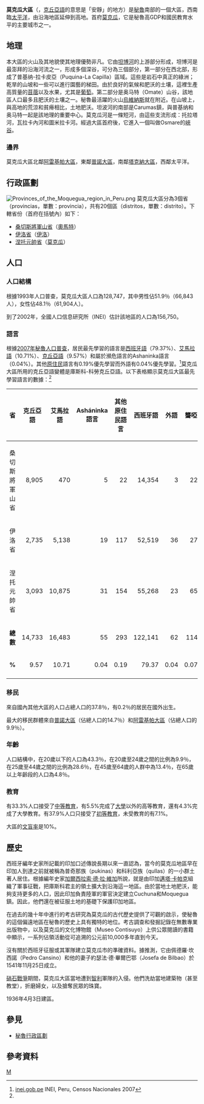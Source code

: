 {{Infobox settlement
<!-- See Template:Infobox settlement for additional fields and descriptions -->
| name                    = 莫克瓜大区
| native_name             = Departamento de Moquegua
| native_name_lang        = 西班牙語
| settlement_type         = [[秘魯大區|大區]]
| image_skyline           = Vallemoquegua1.jpg
| image_alt               = 
| image_caption           = [[莫克瓜|莫克瓜]]河河谷
| image_flag              = Bandera_Moquegua_Perú.png 
| flag_alt                = 
| image_seal              = Escudo_Moquegua_Perú.png
| seal_alt                = 
| image_shield            = 
| shield_alt              = 
| nickname                = 
| motto                   = 
| image_map               = Peru - Moquegua Department (locator map).svg
| map_alt                 = 
| map_caption             = 莫克瓜大區在秘魯的位置
| pushpin_map             = 
| pushpin_map_alt         = 
| pushpin_map_caption     = 
| coordinates = {{coord|-16.8|-70.8|type:adm1st_region:PE|display=inline,title}}
| coor_pinpoint           = 
| coordinates_footnotes   = 
| subdivision_type        = 國家
| subdivision_name        = [[秘魯|秘魯]]
| subdivision_type1       = 下級行政區
| subdivision_name1       = 3省和20區
| subdivision_type2       = 
| subdivision_name2       = 
| subdivision_type3       = 最大城市
| subdivision_name3       = [[莫克瓜|莫克瓜]]
| established_title       = 
| established_date        = 
| founder                 = 
| seat_type               = 首府
| seat                    = [[莫克瓜|莫克瓜]]
| government_footnotes    = 
| leader_party            = 
| leader_title            = 總督
| leader_name             = Zenón Cuevas Pare<br><small>（2019年–2022年）</small>
| unit_pref               = Metric<!-- or US or UK -->
| area_footnotes          = 
| area_total_km2          = 15733.97
| area_land_km2           = 
| area_water_km2          = 
| area_water_percent      = 
| area_note               = 
| elevation_footnotes     = （首府）
| elevation_m             = 
| elevation_max_m         = 3756
| elevation_min_m         = 0
| population_footnotes    = 
| population_total        = 174863 
| population_as_of        = 2017年
| population_density_km2  = auto
| population_demonym      = 
| population_note         = 
| timezone1               = 
| utc_offset1             = 
| timezone1_DST           = 
| utc_offset1_DST         = 
| postal_code_type        = UBIGEO
| postal_code             = 18
| area_code_type          = 電話區號
| area_code               = 053
| iso_code                = PE-MOQ
| website                 = [http://www.regionmoquegua.gob.pe www.regionmoquegua.gob.pe]
| footnotes               = 
| blank_name_sec1        = 主要資源
| blank_info_sec1        = [[銅|銅]]、[[油橄欖|油橄欖]]和[[牛油果|牛油果]]。
| blank2_name_sec1        = 貧窮率
| blank2_info_sec1        = 29.6%
| blank3_name_sec1        = 佔全國[[GDP|GDP]]
| blank3_info_sec1        = 1.43%
}}
'''莫克瓜大區'''（{{lang-es|Departamento de Moquegua}}，[[克丘亞語|克丘亞語]]的意思是「安靜」的地方）是[[秘魯|秘魯]]南部的一個大區，西南臨[[太平洋|太平洋]]，由沿海地區延伸到高地。首府[[莫克瓜|莫克瓜]]，它是秘魯高GDP和國民教育水平的主要城市之一。

==地理==
本大區的火山及其地貌使其地理優勢非凡。它由[[坦博河|坦博河]]的上游部分形成，坦博河是最澎拜的沿海河流之一，形成多個深谷，可分為三個部分，第一部分在西北部，形成了普基纳-拉卡皮亞（Puquina-La Capilla）區域。這些是岩石中真正的綠洲；乾旱的山坡和一些可以進行園藝的梯田。由於良好的氣候和肥沃的土壤，這裡生產高質量的[[苜蓿|苜蓿]]以及水果，尤其是[[葡萄|葡萄]]。第二部分是奥马特（Omate）山谷，該地區人口最多且肥沃的土壤之一。秘魯最活躍的火山[[烏維納斯|烏維納斯]]就在附近。在山坡上，與高地的荒涼和貧瘠相比，土地肥沃。坦波河的南部是Carumas鎮，與普基纳和奥马特一起是該地理的重要中心。莫克瓜河是一條短河，由這些支流形成：托拉塔河，瓦拉卡內河和圖米拉卡河。經過大區首府後，它進入一個叫做Osmare的[[峽谷|峽谷]]。

===邊界===
莫克瓜大區北鄰[[阿雷基帕大區|阿雷基帕大區]]，東鄰[[普諾大區|普諾大區]]，南鄰[[塔克納大區|塔克納大區]]，西鄰太平洋。

==行政區劃==
[[File:Provinces_of_the_Moquegua_region_in_Peru.png|thumb]]
莫克瓜大區分為3個省（provincias，單數：provincia），共有20個區（distritos，單數：distrito）。下轄省份（首府在括號內）如下：
*[[桑切斯將軍山省|桑切斯將軍山省]]（[[奧馬特|奧馬特]]）
*[[伊洛省|伊洛省]]（[[伊洛|伊洛]]）
*[[涅托元帥省|涅托元帥省]]（[[莫克瓜|莫克瓜]]）

==人口==
===人口結構===
根據1993年人口普查，莫克瓜大區人口為128,747，其中男性佔51.9％（66,843人），女性佔48.1％（61,904人）。

到了2002年，全國人口信息研究所（INEI）估計該地區的人口為156,750。

===語言===
根據[[2007年秘魯人口普查|2007年秘魯人口普查]]，居民最先學習的語言是[[西班牙語|西班牙語]]（79.37%）、[[艾馬拉語|艾馬拉語]]（10.71%）、[[克丘亞語|克丘亞語]]（9.57%）和屬於瀕危語言的Ashaninka語言（0.04%）。其他[[美洲原住民|原住民]]語言有0.19%優先學習而外語有0.04%優先學習。<ref name="inei.gob.pe">[http://iinei.inei.gob.pe/iinei/RedatamCpv2007.asp?id=ResultadosCensales?ori=C inei.gob.pe] {{Wayback|url=http://iinei.inei.gob.pe/iinei/RedatamCpv2007.asp?id=ResultadosCensales%3Fori%3DC |date=20130127005551 }} INEI, Peru, Censos Nacionales 2007</ref>莫克瓜大區所用的克丘亞語變體是庫斯科-科勞克丘亞語。以下表格顯示莫克瓜大區最先學習語言的數據：<ref name="inei.gob.pe"/>

{|class="wikitable" border="1" style="width:35%;" border="1"
|-bgcolor=#EFEFEF
! 省
! 克丘亞語
! 艾馬拉語
! Asháninka語言
! 其他原住民語言
! 西班牙語
! 外語
! 聾啞
! 總數
|-
|桑切斯將軍山省
|align="right" |8,905
|align="right" |470
|align="right" |5
|align="right" |22
|align="right" |14,354 	
|align="right" |3 	
|align="right" |22
|align="right" |23,781
|-
|伊洛省
|align="right" |2,735
|align="right" |5,138
|align="right" |19
|align="right" |117
|align="right" |52,519
|align="right" |36 	
|align="right" |27
|align="right" |60,591
|-
|涅托元帥省
|align="right" |3,093
|align="right" |10,875
|align="right" |31
|align="right" |154
|align="right" |55,268
|align="right" |23 	
|align="right" |65
|align="right" |69,509
|-
|'''總數'''
|align="right" |14,733 	
|align="right" |16,483 	
|align="right" |55
|align="right" |293	
|align="right" |122,141 	
|align="right" |62
|align="right" |114
|align="right" |153,881		
|-
|'''%'''
|align="right" |9.57
|align="right" |10.71
|align="right" |0.04
|align="right" |0.19
|align="right" |79.37
|align="right" |0.04
|align="right" |0.07
|align="right" |100.00
|-
|}

===移民===
來自國內其他大區的人口占總人口的37.8％，有0.2％的居民在國外出生。

最大的移民群體來自[[普諾大區|普諾大區]]（佔總人口的14.7％）和[[阿雷基帕大區|阿雷基帕大區]]（佔總人口的9.9％）。

===年齡===
人口結構中，在20歲以下的人口為43.3％，在20歲至24歲之間的比例為9.9％，在25歲至44歲之間的比例為28.6％，在45歲至64歲的人群中為13.4％，在65歲以上年齡段的人口為4.8％。

===教育===
有33.3%人口接受了[[中等教育|中等教育]]，有5.5%完成了[[大學|大學]]以外的高等教育，還有4.3%完成了大學教育。有37.9%人口只接受了[[初等教育|初等教育]]，未受教育的有7.1%。

大區的[[文盲率|文盲率]]是10%。

==歷史==
西班牙編年史家所記載的印加口述傳說長期以來一直認為，當今的莫克瓜地區早在印加人到達之前就被稱為普奇那族（pukinas）和科利亞族（qullas）的一小群土著人居住。根據編年史家[[加爾西拉索·德·拉·維加|加爾西拉索·德·拉·維加]]所說，就是由印加[[邁塔·卡帕克|邁塔·卡帕克]]組織了軍事征戰，把庫斯科君主的領土擴大到沿海這一地區。由於當地土地肥沃，能夠支持更多的人口，因此印加負責陸軍的軍官決定建立Cuchuna和Moquegua鎮。因此，他們還在被征服土地的基礎下保護印加地區。

在過去的幾十年中進行的考古研究為莫克瓜的古代歷史提供了可觀的啟示，使秘魯的這個偏遠地區在秘魯的歷史上具有獨特的地位。考古調查和發掘記錄在無數專業出版物中，以及莫克瓜的文化博物館（Museo Contisuyo）上供公眾閱讀的書籍中顯示，一系列佔領活動從可追溯的公元前10,000多年直到今天。

沒有關於西班牙征服或其軍隊建立莫克瓜市的準確資料。據推測，它由佩德羅·坎西諾（Pedro Cansino）和他的妻子約瑟法·德·畢爾巴鄂（Josefa de Bilbao）於1541年11月25日成立。

[[硝石戰爭|硝石戰爭]]期間，莫克瓜大區當地遭到[[智利|智利]]軍隊的入侵。他們洗劫當地建築物（甚至教堂），折磨婦女，以及搶奪民眾的珠寶。

1936年4月3日建區。

==參見==
*[[秘魯行政區劃|秘魯行政區劃]]

==參考資料==
{{reflist}}

{{秘鲁区份}}
{{秘魯省份|state=collapsed}}

[[Category:秘鲁大区|M]]